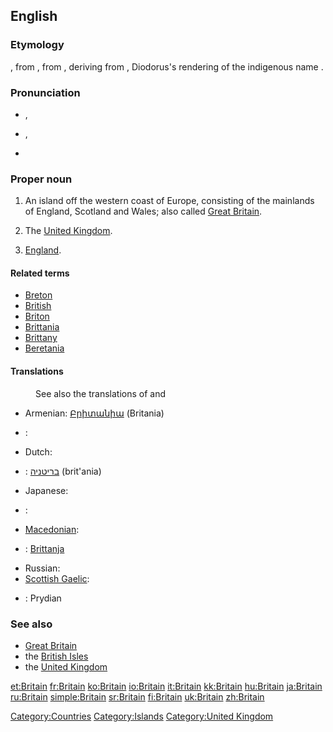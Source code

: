 {{wikipedia|dab=Britain}}
==English==

===Etymology===
{{etyl|enm}} {{term|Breteyne|lang=enm}}, from {{etyl|fro}} {{term|Bretaigne|lang=fro}}, from {{etyl|la}} {{term|Britannia|lang=la}}, deriving from {{etyl|grc}} {{term|Πρεττανία|sc=polytonic|tr=Prettania|lang=grc}}, Diodorus's rendering of the indigenous name {{term|pretani}}.

===Pronunciation===
* {{a|UK}} {{IPA|/ˈbɹɪt.ən/}}, {{SAMPA|/"brIt(@)n/}}
* {{a|US}} {{IPA|/ˈbɹɪt.ɪn/}}, {{SAMPA|/br\`ItIn/}}
* {{rhymes|ɪtən}}

===Proper noun===
{{en-proper-noun}}

# An island off the western coast of Europe, consisting of the mainlands of England, Scotland and Wales; also called [[Great Britain]].
# {{context|loosely}} The [[United Kingdom]].
# {{context|loosely|_|but|_|erroneously}} [[England]].

====Related terms====
* [[Breton]]
* [[British]]
* [[Briton]]
* [[Brittania]]
* [[Brittany]]
* [[Beretania]]

====Translations====
{{trans-top|island}}
: See also the translations of {{term|Great Britain}} and {{term|British Isles}}
* Armenian: [[Բրիտանիա]] (Britania)
* {{ttbc|Croatian}}: {{t-|hr|Britanija|f}}
*Dutch: {{t|nl|Britannië|n}}
* {{ttbc|Hebrew}}: [[בריטניה]] (brit'ania)
* Japanese: {{t-|ja|ブリテン|tr=Buriten|sc=Jpan}}
{{trans-mid}}
* {{ttbc|Kurdish}}: {{ku-Arab|[[به‌ریتانیا]]}}
* [[Macedonian]]: {{t+|mk|Британија|f|tr=Británija|sc=Cyrl|xs=Macedonian}}
* {{ttbc|Maltese}}: [[Brittanja]]
* Russian: {{t+|ru|Британия|f|tr=Británija|sc=Cyrl}}
* [[Scottish Gaelic]]: {{t-|gd|Breatainn|f|xs=Scottish Gaelic}}
* {{ttbc|Welsh}}: Prydian
{{trans-bottom}}

{{trans-see|United Kingdom}}

{{trans-see|England}}

===See also===
* [[Great Britain]]
* the [[British Isles]]
* the [[United Kingdom]]

[[Category:Countries]]
[[Category:Islands]]
[[Category:United Kingdom]]

[[et:Britain]]
[[fr:Britain]]
[[ko:Britain]]
[[io:Britain]]
[[it:Britain]]
[[kk:Britain]]
[[hu:Britain]]
[[ja:Britain]]
[[ru:Britain]]
[[simple:Britain]]
[[sr:Britain]]
[[fi:Britain]]
[[uk:Britain]]
[[zh:Britain]]